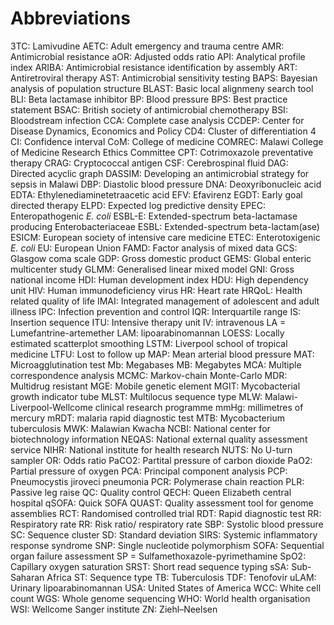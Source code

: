 # Abbreviations {-}

3TC: Lamivudine
AETC: Adult emergency and trauma centre
AMR: Antimicrobial resistance
aOR: Adjusted odds ratio
API: Analytical profile index
ARIBA: Antimicrobial resistance identification by assembly
ART: Antiretroviral therapy
AST: Antimicrobial sensitivity testing
BAPS: Bayesian analysis of population structure
BLAST: Basic local alignmeny search tool
BLI: Beta lactamase inhibitor
BP: Blood pressure
BPS: Best practice statement
BSAC: British society of antimicrobial chemotherapy
BSI: Bloodstream infection
CCA: Complete case analysis
CCDEP: Center for Disease Dynamics, Economics and Policy
CD4: Cluster of differentiation 4
CI: Confidence interval
CoM: College of medicine
COMREC: Malawi College of Medicine Research Ethics Committee
CPT: Cotrimoxazole preventative therapy
CRAG: Cryptococcal antigen
CSF: Cerebrospinal fluid
DAG: Directed acyclic graph
DASSIM: Developing an antimicrobial strategy for sepsis in Malawi
DBP: Diastolic blood pressure
DNA: Deoxyribonucleic acid
EDTA: Ethylenediaminetetraacetic acid
EFV: Efavirenz
EGDT: Early goal directed therapy
ELPD: Expected log predictive density
EPEC: Enteropathogenic _E. coli_
ESBL-E: Extended-spectrum beta-lactamase producing Enterobacteriaceae
ESBL: Extended-spectrum beta-lactam(ase)
ESICM: European society of intensive care medicine
ETEC: Enterotoxigenic _E. coli_
EU: European Union
FAMD: Factor analysis of mixed data
GCS: Glasgow coma scale
GDP: Gross domestic product
GEMS: Global enteric multicenter study
GLMM: Generalised linear mixed model
GNI: Gross national income
HDI: Human development index
HDU: High dependency unit
HIV: Human immunodeficiency virus
HR: Heart rate
HRQoL: Health related quality of life
IMAI: Integrated management of adolescent and adult illness
IPC: Infection prevention and control
IQR: Interquartile range
IS: Insertion sequence
ITU: Intensive therapy unit
IV: intravenous
LA = Lumefantrine-artemether
LAM: lipoarabinomannan
LOESS: Locally estimated scatterplot smoothing
LSTM: Liverpool school of tropical medicine
LTFU: Lost to follow up
MAP: Mean arterial blood pressure
MAT: Microagglutination test
Mb: Megabases 
MB: Megabytes
MCA: Multiple correspondence analysis
MCMC: Markov-chain Monte-Carlo
MDR: Multidrug resistant
MGE: Mobile genetic element
MGIT: Mycobacterial growth indicator tube
MLST: Multilocus sequence type
MLW: Malawi-Liverpool-Wellcome clinical research programme
mmHg: millimetres of mercury
mRDT: malaria rapid diagnostic test
MTB: Mycobacterium tuberculosis
MWK: Malawian Kwacha
NCBI: National center for biotechnology information
NEQAS: National external quality assessment service
NIHR: National institute for health research
NUTS: No U-turn sampler
OR: Odds ratio
PaCO2: Partital pressure of carbon dioxide
PaO2: Partial pressure of oxygen
PCA: Principal component analysis
PCP: Pneumocystis jiroveci pneumonia
PCR: Polymerase chain reaction
PLR: Passive leg raise
QC: Quality control
QECH: Queen Elizabeth central hospital
qSOFA: Quick SOFA
QUAST: Quality assessment tool for genome assemblies
RCT: Randomised controlled trial
RDT: Rapid diagnostic test
RR: Respiratory rate
RR: Risk ratio/ respiratory rate
SBP: Systolic blood pressure
SC: Sequence cluster
SD: Standard deviation
SIRS: Systemic inflammatory response syndrome
SNP: Single nucleotide polymorphism
SOFA: Sequential organ failure assessment
SP = Sulfamethoxazole-pyrimethamine
SpO2: Capillary oxygen saturation
SRST: Short read sequence typing
sSA: Sub-Saharan Africa
ST: Sequence type
TB: Tuberculosis
TDF: Tenofovir
uLAM: Urinary lipoarabinomannan
USA: United States of America 
WCC: White cell count
WGS: Whole genome sequencing
WHO: World health organisation
WSI: Wellcome Sanger institute
ZN: Ziehl–Neelsen

